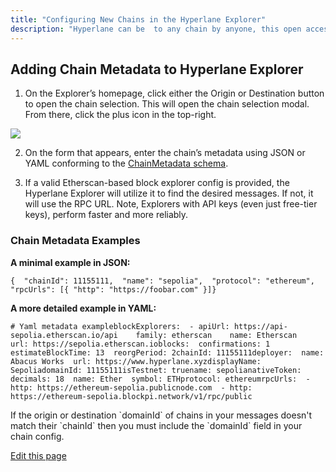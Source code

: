 ```yaml
---
title: "Configuring New Chains in the Hyperlane Explorer"
description: "Hyperlane can be  to any chain by anyone, this open access is called Permissionless Interoperability (PI). However the messages on PI chains cannot be identified by the default Hyperlane Agents. To view details about messages from PI chains, first configure the explorer with metadata about that chain."
---
```


## Adding Chain Metadata to Hyperlane Explorer[​](#adding-chain-metadata-to-hyperlane-explorer "Direct link to Adding Chain Metadata to Hyperlane Explorer")

1. On the Explorer’s homepage, click either the Origin or Destination button to open the chain selection. This will open the chain selection modal. From there, click the plus icon in the top-right.

![](/images/docs/guides/explorer/assets/images/explorer-add-metadata-829a0bbd5df8dfd5cbd897be5bf18471.png)

2. On the form that appears, enter the chain’s metadata using JSON or YAML conforming to the [ChainMetadata schema](https://github.com/hyperlane-xyz/hyperlane-monorepo/blob/main/typescript/sdk/src/metadata/chainMetadataTypes.ts).

3. If a valid Etherscan-based block explorer config is provided, the Hyperlane Explorer will utilize it to find the desired messages. If not, it will use the RPC URL. Note, Explorers with API keys (even just free-tier keys), perform faster and more reliably.

### Chain Metadata Examples[​](#chain-metadata-examples "Direct link to Chain Metadata Examples")

**A minimal example in JSON:**

```
{  "chainId": 11155111,  "name": "sepolia",  "protocol": "ethereum",  "rpcUrls": [{ "http": "https://foobar.com" }]}
```

**A more detailed example in YAML:**

```
# Yaml metadata exampleblockExplorers:  - apiUrl: https://api-sepolia.etherscan.io/api    family: etherscan    name: Etherscan    url: https://sepolia.etherscan.ioblocks:  confirmations: 1  estimateBlockTime: 13  reorgPeriod: 2chainId: 11155111deployer:  name: Abacus Works  url: https://www.hyperlane.xyzdisplayName: SepoliadomainId: 11155111isTestnet: truename: sepolianativeToken:  decimals: 18  name: Ether  symbol: ETHprotocol: ethereumrpcUrls:  - http: https://ethereum-sepolia.publicnode.com  - http: https://ethereum-sepolia.blockpi.network/v1/rpc/public
```

<Info>
  If the origin or destination `domainId` of chains in your messages doesn't match their `chainId` then you must include the `domainId` field in your chain config.
</Info>

[Edit this page](https://github.com/hyperlane-xyz/v3-docs/tree/main/docs/guides/explorer/configuring-pi-chains.mdx)

